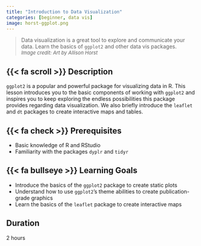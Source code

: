 ```yaml
---
title: "Introduction to Data Visualization"
categories: [beginner, data vis]
image: horst-ggplot.png
---
```


> Data visualization is a great tool to explore and communicate your data. Learn the basics of `ggplot2` and other data vis packages.\
<font size="2"> *Image credit: Art by Allison Horst* </font>


## {{< fa scroll >}} Description
`ggplot2` is a popular and powerful package for visualizing data in R. This lesson introduces you to the basic components of working with `ggplot2` and inspires you to keep exploring the endless possibilities this package provides regarding data visualization. We also briefly introduce the `leaflet`  and `dt` packages to create interactive maps and tables.

## {{< fa check >}} Prerequisites
- Basic knowledge of R and RStudio
- Familiarity with the packages `dyplr` and `tidyr`

## {{< fa bullseye >}} Learning Goals
- Introduce the basics of the `ggplot2` package to create static plots
- Understand how to use `ggplot2`'s theme abilities to create publication-grade graphics
- Learn the basics of the `leaflet` package to create interactive maps

## <i class="fa-regular fa-clock"></i> Duration
2 hours
